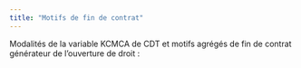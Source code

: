 ```yaml
---
title: "Motifs de fin de contrat"
---
```


Modalités de la variable KCMCA de CDT et motifs agrégés de fin de contrat générateur de l'ouverture de droit :